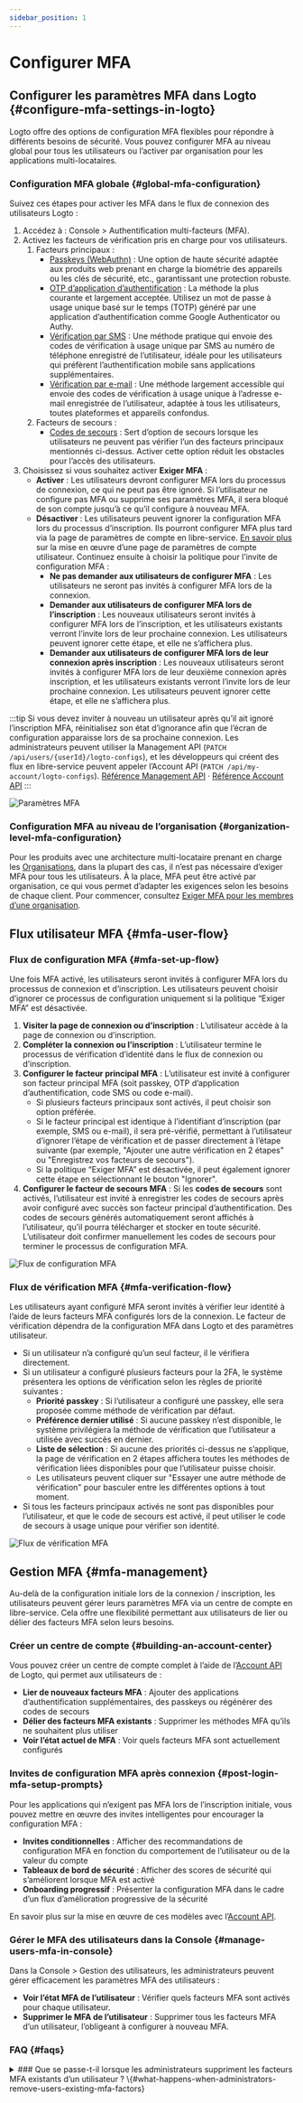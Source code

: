 ```yaml
---
sidebar_position: 1
---
```


# Configurer MFA

## Configurer les paramètres MFA dans Logto \{#configure-mfa-settings-in-logto}

Logto offre des options de configuration MFA flexibles pour répondre à différents besoins de sécurité. Vous pouvez configurer MFA au niveau global pour tous les utilisateurs ou l’activer par organisation pour les applications multi-locataires.

### Configuration MFA globale \{#global-mfa-configuration}

Suivez ces étapes pour activer les MFA dans le flux de connexion des utilisateurs Logto :

1. Accédez à : <CloudLink to="/mfa">Console > Authentification multi-facteurs (MFA)</CloudLink>.
2. Activez les facteurs de vérification pris en charge pour vos utilisateurs.
   1. Facteurs principaux :
      - [Passkeys (WebAuthn)](/end-user-flows/mfa/webauthn) : Une option de haute sécurité adaptée aux produits web prenant en charge la biométrie des appareils ou les clés de sécurité, etc., garantissant une protection robuste.
      - [OTP d’application d’authentification](/end-user-flows/mfa/authenticator-app-otp) : La méthode la plus courante et largement acceptée. Utilisez un mot de passe à usage unique basé sur le temps (TOTP) généré par une application d’authentification comme Google Authenticator ou Authy.
      - [Vérification par SMS](/end-user-flows/mfa/sms-mfa) : Une méthode pratique qui envoie des codes de vérification à usage unique par SMS au numéro de téléphone enregistré de l’utilisateur, idéale pour les utilisateurs qui préfèrent l’authentification mobile sans applications supplémentaires.
      - [Vérification par e-mail](/end-user-flows/mfa/email-mfa) : Une méthode largement accessible qui envoie des codes de vérification à usage unique à l’adresse e-mail enregistrée de l’utilisateur, adaptée à tous les utilisateurs, toutes plateformes et appareils confondus.
   2. Facteurs de secours :
      - [Codes de secours](/end-user-flows/mfa/backup-codes) : Sert d’option de secours lorsque les utilisateurs ne peuvent pas vérifier l’un des facteurs principaux mentionnés ci-dessus. Activer cette option réduit les obstacles pour l’accès des utilisateurs.
3. Choisissez si vous souhaitez activer **Exiger MFA** :
   - **Activer** : Les utilisateurs devront configurer MFA lors du processus de connexion, ce qui ne peut pas être ignoré. Si l’utilisateur ne configure pas MFA ou supprime ses paramètres MFA, il sera bloqué de son compte jusqu’à ce qu’il configure à nouveau MFA.
   - **Désactiver** : Les utilisateurs peuvent ignorer la configuration MFA lors du processus d’inscription. Ils pourront configurer MFA plus tard via la page de paramètres de compte en libre-service. [En savoir plus](/end-user-flows/account-settings/) sur la mise en œuvre d’une page de paramètres de compte utilisateur. Continuez ensuite à choisir la politique pour l’invite de configuration MFA :
     - **Ne pas demander aux utilisateurs de configurer MFA** : Les utilisateurs ne seront pas invités à configurer MFA lors de la connexion.
     - **Demander aux utilisateurs de configurer MFA lors de l’inscription** : Les nouveaux utilisateurs seront invités à configurer MFA lors de l’inscription, et les utilisateurs existants verront l’invite lors de leur prochaine connexion. Les utilisateurs peuvent ignorer cette étape, et elle ne s’affichera plus.
     - **Demander aux utilisateurs de configurer MFA lors de leur connexion après inscription** : Les nouveaux utilisateurs seront invités à configurer MFA lors de leur deuxième connexion après inscription, et les utilisateurs existants verront l’invite lors de leur prochaine connexion. Les utilisateurs peuvent ignorer cette étape, et elle ne s’affichera plus.

:::tip
Si vous devez inviter à nouveau un utilisateur après qu’il ait ignoré l’inscription MFA, réinitialisez son état d’ignorance afin que l’écran de configuration apparaisse lors de sa prochaine connexion. Les administrateurs peuvent utiliser la Management API (`PATCH /api/users/{userId}/logto-configs`), et les développeurs qui créent des flux en libre-service peuvent appeler l’Account API (`PATCH /api/my-account/logto-configs`). [Référence Management API](https://openapi.logto.io/operation/operation-updateuserlogtoconfig) · [Référence Account API](https://openapi.logto.io/operation/operation-updatelogtoconfig)
:::

<img src="/img/assets/configure-mfa.png" alt="Paramètres MFA" />

### Configuration MFA au niveau de l’organisation \{#organization-level-mfa-configuration}

Pour les produits avec une architecture multi-locataire prenant en charge les [Organisations](/organizations), dans la plupart des cas, il n’est pas nécessaire d’exiger MFA pour tous les utilisateurs. À la place, MFA peut être activé par organisation, ce qui vous permet d’adapter les exigences selon les besoins de chaque client. Pour commencer, consultez [Exiger MFA pour les membres d’une organisation](/organizations/organization-management#require-mfa-for-organization-members).

## Flux utilisateur MFA \{#mfa-user-flow}

### Flux de configuration MFA \{#mfa-set-up-flow}

Une fois MFA activé, les utilisateurs seront invités à configurer MFA lors du processus de connexion et d’inscription. Les utilisateurs peuvent choisir d’ignorer ce processus de configuration uniquement si la politique “Exiger MFA” est désactivée.

1. **Visiter la page de connexion ou d’inscription** : L’utilisateur accède à la page de connexion ou d’inscription.
2. **Compléter la connexion ou l’inscription** : L’utilisateur termine le processus de vérification d’identité dans le flux de connexion ou d’inscription.
3. **Configurer le facteur principal MFA** : L’utilisateur est invité à configurer son facteur principal MFA (soit passkey, OTP d’application d’authentification, code SMS ou code e-mail).
   - Si plusieurs facteurs principaux sont activés, il peut choisir son option préférée.
   - Si le facteur principal est identique à l’identifiant d’inscription (par exemple, SMS ou e-mail), il sera pré-vérifié, permettant à l’utilisateur d’ignorer l’étape de vérification et de passer directement à l’étape suivante (par exemple, "Ajouter une autre vérification en 2 étapes" ou "Enregistrez vos facteurs de secours").
   - Si la politique “Exiger MFA” est désactivée, il peut également ignorer cette étape en sélectionnant le bouton "Ignorer".
4. **Configurer le facteur de secours MFA** : Si les **codes de secours** sont activés, l’utilisateur est invité à enregistrer les codes de secours après avoir configuré avec succès son facteur principal d’authentification. Des codes de secours générés automatiquement seront affichés à l’utilisateur, qu’il pourra télécharger et stocker en toute sécurité. L’utilisateur doit confirmer manuellement les codes de secours pour terminer le processus de configuration MFA.

<img src="/img/assets/link-mfa.png" alt="Flux de configuration MFA" />

### Flux de vérification MFA \{#mfa-verification-flow}

Les utilisateurs ayant configuré MFA seront invités à vérifier leur identité à l’aide de leurs facteurs MFA configurés lors de la connexion. Le facteur de vérification dépendra de la configuration MFA dans Logto et des paramètres utilisateur.

- Si un utilisateur n’a configuré qu’un seul facteur, il le vérifiera directement.
- Si un utilisateur a configuré plusieurs facteurs pour la 2FA, le système présentera les options de vérification selon les règles de priorité suivantes :
  - **Priorité passkey** : Si l’utilisateur a configuré une passkey, elle sera proposée comme méthode de vérification par défaut.
  - **Préférence dernier utilisé** : Si aucune passkey n’est disponible, le système privilégiera la méthode de vérification que l’utilisateur a utilisée avec succès en dernier.
  - **Liste de sélection** : Si aucune des priorités ci-dessus ne s’applique, la page de vérification en 2 étapes affichera toutes les méthodes de vérification liées disponibles pour que l’utilisateur puisse choisir.
  - Les utilisateurs peuvent cliquer sur "Essayer une autre méthode de vérification" pour basculer entre les différentes options à tout moment.
- Si tous les facteurs principaux activés ne sont pas disponibles pour l’utilisateur, et que le code de secours est activé, il peut utiliser le code de secours à usage unique pour vérifier son identité.

<img src="/img/assets/verify-mfa.png" alt="Flux de vérification MFA" />

## Gestion MFA \{#mfa-management}

Au-delà de la configuration initiale lors de la connexion / inscription, les utilisateurs peuvent gérer leurs paramètres MFA via un centre de compte en libre-service. Cela offre une flexibilité permettant aux utilisateurs de lier ou délier des facteurs MFA selon leurs besoins.

### Créer un centre de compte \{#building-an-account-center}

Vous pouvez créer un centre de compte complet à l’aide de l’[Account API](/end-user-flows/account-settings/by-account-api) de Logto, qui permet aux utilisateurs de :

- **Lier de nouveaux facteurs MFA** : Ajouter des applications d’authentification supplémentaires, des passkeys ou régénérer des codes de secours
- **Délier des facteurs MFA existants** : Supprimer les méthodes MFA qu’ils ne souhaitent plus utiliser
- **Voir l’état actuel de MFA** : Voir quels facteurs MFA sont actuellement configurés

### Invites de configuration MFA après connexion \{#post-login-mfa-setup-prompts}

Pour les applications qui n’exigent pas MFA lors de l’inscription initiale, vous pouvez mettre en œuvre des invites intelligentes pour encourager la configuration MFA :

- **Invites conditionnelles** : Afficher des recommandations de configuration MFA en fonction du comportement de l’utilisateur ou de la valeur du compte
- **Tableaux de bord de sécurité** : Afficher des scores de sécurité qui s’améliorent lorsque MFA est activé
- **Onboarding progressif** : Présenter la configuration MFA dans le cadre d’un flux d’amélioration progressive de la sécurité

En savoir plus sur la mise en œuvre de ces modèles avec l’[Account API](/end-user-flows/account-settings/by-account-api).

### Gérer le MFA des utilisateurs dans la Console \{#manage-users-mfa-in-console}

Dans la <CloudLink to="/user">Console > Gestion des utilisateurs</CloudLink>, les administrateurs peuvent gérer efficacement les paramètres MFA des utilisateurs :

- **Voir l’état MFA de l’utilisateur** : Vérifier quels facteurs MFA sont activés pour chaque utilisateur.
- **Supprimer le MFA de l’utilisateur** : Supprimer tous les facteurs MFA d’un utilisateur, l’obligeant à configurer à nouveau MFA.

### FAQ \{#faqs}

<details>
<summary>
### Que se passe-t-il lorsque les administrateurs suppriment les facteurs MFA existants d’un utilisateur ? \{#what-happens-when-administrators-remove-users-existing-mfa-factors}
</summary>
Lorsque les administrateurs suppriment tous les facteurs MFA principaux d’un utilisateur (passkey, OTP d’application d’authentification, SMS ou e-mail), les scénarios suivants se produiront lors de la prochaine connexion de l’utilisateur :

**Scénario 1 : Aucun facteur MFA restant**

- Si aucun facteur MFA n’existe (y compris aucun code de secours) et que la [politique MFA](#global-mfa-configuration) exige MFA, l’utilisateur sera autorisé à se connecter sans vérification MFA et sera immédiatement invité à configurer à nouveau MFA.

**Scénario 2 : Des codes de secours existent encore**

- Si des codes de secours sont encore disponibles, l’utilisateur doit d’abord vérifier à l’aide d’un code de secours lors de la connexion.
- Après une vérification réussie par code de secours, l’utilisateur sera invité à configurer un nouveau facteur principal MFA.
- La possibilité pour l’utilisateur d’ignorer cette configuration dépend de votre politique MFA configurée.
- Cette approche empêche les utilisateurs d’être bloqués de leur compte lorsqu’aucun facteur principal n’est disponible.

 </details>
